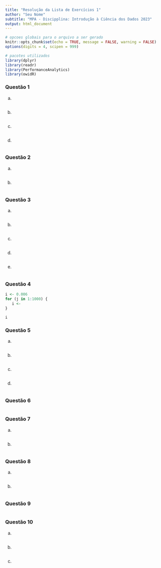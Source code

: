 ```yaml
---
title: "Resolução da Lista de Exercícios 1"
author: "Seu Nome"
subtitle: "MPA - Discipplina: Introdução à Ciência dos Dados 2023"
output: html_document
---
```


```r
# opcoes globais para o arquivo a ser gerado
knitr::opts_chunk$set(echo = TRUE, message = FALSE, warning = FALSE)
options(digits = 4, scipen = 999)

# pacotes utilizados
library(dplyr)
library(readr)
library(PerformanceAnalytics)
library(owidR)
```



### Questão 1

a.

```r

```

b.

```r

```

c.

```r

```

d.

```r

```


### Questão 2

a.

```r

```

b.

```r

```


### Questão 3


a.

```r

```

b.

```r

```

c.

```r

```

d.

```r

```

e.

```r

```


### Questão 4

```r
i <- 0.006
for (j in 1:1000) {
   i <- 
}

i
```


### Questão 5

a. 

```r

```

b.

```r

```

c.

```r

```

d.

```r

```


### Questão 6

```r

```


### Questão 7

a.

```r

```


b.

```r

```


### Questão 8

a.

```r

```


b.

```r

```


### Questão 9

```r

```


### Questão 10

a. 

```r

```

b.

```r

```

c.

```r

```



